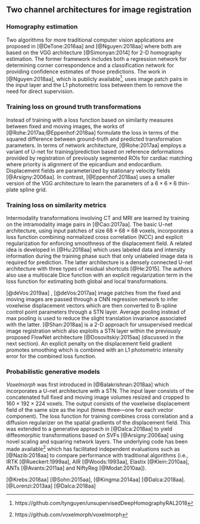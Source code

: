
## Two channel architectures for image registration

### Homography estimation

Two algorithms for more traditional computer vision applications
are proposed in [@DeTone:2016aa] and [@Nguyen:2018aa] where both
are based on the VGG architecture [@Simonyan:2014] for 2-D homography
estimation.  The former framework includes both a regression network
for determining corner correspondence and a classification network
for providing confidence estimates of those predictions.  The work
in [@Nguyen:2018aa], which is publicly available[^H1], uses image patch
pairs in the input layer and the L1 photometric loss between them to remove
the need for direct supervision.

[^H1]: https://github.com/tynguyen/unsupervisedDeepHomographyRAL2018

### Training loss on ground truth transformations

Instead of training with a loss function based on similarity measures between
fixed and moving images, the works of [@Rohe:2017aa;@Eppenhof:2018aa] formulate
the loss in terms of the squared difference between ground-truth and predicted
transformation parameters.  In terms of network architecture, [@Rohe:2017aa]
employs a variant of U-net for training/prediction based on
reference deformations provided by registration of previously segmented
ROIs for cardiac matching where priority is alignment of the
epicardium and endocardium.  Displacement fields are parameterized by stationary
velocity fields [@Arsigny:2006aa].  In contrast, [@Eppenhof:2018aa] uses a smaller version of
the VGG architecture to learn the parameters of a $6 \times 6 \times 6$ thin-plate spline grid.

### Training loss on similarity metrics

Intermodality transformations involving CT and MRI are learned by training on the
intramodality image pairs in [@Cao:2017aa].  The basic U-net architecture,
using input patches of size $68 \times 68 \times 68$ voxels,
incorporates a loss function combining normalized cross correlation (NCC) and
explicit regularization for enforcing smoothness of the displacement field.
A related idea is developed in [@Hu:2018aa] which
uses labeled data and intensity information during the training phase such
that only unlabeled image data is required for prediction.  The latter architecture
is a densely connected U-net architecture with three types of residual
shortcuts [@He:2015].  The authors also use a
multiscale Dice function with an explicit regularization term in the loss
function for estimating both global and local transformations.

\textcolor{blue}{The unsupervised approach described in} [@deVos:2019aa]\textcolor{blue}{,
denoted as {\it Deep Learning Image Registration}} \textcolor{blue}{({\it DLIR})},
\textcolor{blue}{uses NCC to optimize a B-spline transform for 3-D images.  This extension of
the methodology first described in} [@deVos:2017aa] \textcolor{blue}{ complements a
patch-based B-spline two-channel network with a pseudo-siamese affine registration network.
For the deformable component,} image patches from the fixed
and moving images are passed through a CNN regression network to infer voxelwise
displacement vectors which are then converted to B-spline control point parameters
through a STN layer.  Average pooling instead of max pooling is used to reduce
the slight translation invariance associated with the latter.  [@Shan:2018aa] is
a 2-D approach for unsupervised medical image registration which also exploits a STN
layer within the previously proposed FlowNet architecture [@Dosovitskiy:2015aa]
(discussed in the next section).  An explicit penalty on the displacement field
gradient promotes smoothing which is combined with an L1 photometric intensity
error for the combined loss function.

### Probabilistic generative models

_Voxelmorph_ was first introduced in [@Balakrishnan:2018aa] which incorporates
a U-net architecture with a STN.  The input layer
consists of the concatenated full fixed and moving image volumes resized
and cropped to $160 \times 192 \times 224$ voxels. The output consists of the voxelwise
displacement field of the same size as the input (times three---one for each vector
component).  The loss function for training combines cross correlation and
a diffusion regularizer on the spatial gradients of the displacement field.
This was extended to a generative approach in [@Dalca:2018aa] to
yield diffeomorphic transformations based on SVFs
[@Arsigny:2006aa] using novel scaling and squaring network layers.   \textcolor{blue}{
The U-net architecture is used to estimate the distribution parameters of the
velocity fields encapsulated by training data.  A new imaging pair can then be registered by
sampling from this learned distribution, computing the resulting diffeomorphic transformation,
and then warping the moving image.}  The underlying
code has been made available[^V] which has facilitated independent evaluations
such as [@Nazib:2018aa] to compare performance with traditional algorithms (i.e.,
IRTK [@Rueckert:1999aa], AIR [@Woods:1993aa], Elastix [@Klein:2010aa],
ANTs [@Avants:2011aa] and NiftyReg [@Modat:2010aa]).

[^V]: https://github.com/voxelmorph/voxelmorph

\textcolor{blue}{Another generative image registration approach is that of} [@Krebs:2018aa]
\textcolor{blue}{which uses a conditional variational autoencoder} [@Sohn:2015aa], \textcolor{blue}{an
extension of the variational autoencoder} [@Kingma:2014aa] \textcolor{blue}{which permits incorporation of
additional information for latent inference modeling.  This multi-scale
generative framework encodes the SVFs which are ultimately
converted to the total transformation field in a similar fashion as} [@Dalca:2018aa].
\textcolor{blue}{A comparison with
LCC-Demons} [@Lorenzi:2013aa]\textcolor{blue}{
and Voxelmorph} [@Dalca:2018aa] \textcolor{blue}{is performed.}
